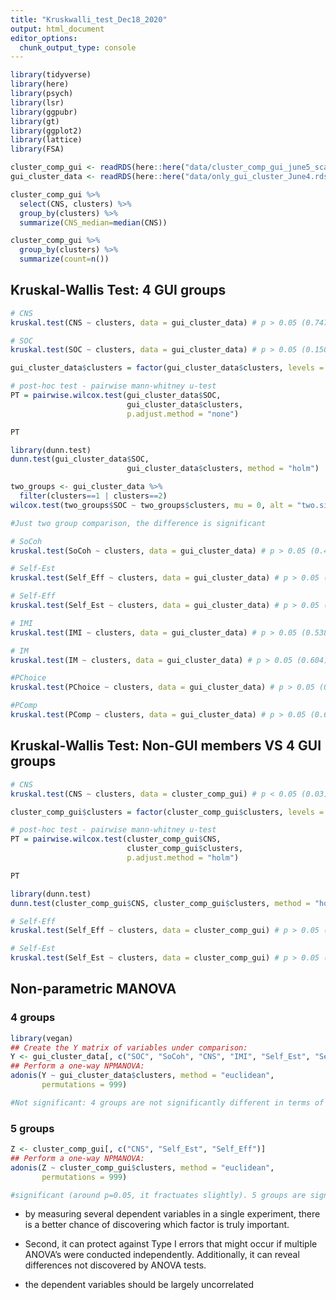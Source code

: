 ```yaml
---
title: "Kruskwalli_test_Dec18_2020"
output: html_document
editor_options: 
  chunk_output_type: console
---
```


```r
library(tidyverse)
library(here)
library(psych)
library(lsr)
library(ggpubr)
library(gt)
library(ggplot2)
library(lattice)
library(FSA)
```

```r
cluster_comp_gui <- readRDS(here::here("data/cluster_comp_gui_june5_scales.rds")) #5 groups
gui_cluster_data <- readRDS(here::here("data/only_gui_cluster_June4.rds")) # 4 groups
```

```r
cluster_comp_gui %>% 
  select(CNS, clusters) %>% 
  group_by(clusters) %>% 
  summarize(CNS_median=median(CNS))

cluster_comp_gui %>% 
  group_by(clusters) %>% 
  summarize(count=n())
```

## Kruskal-Wallis Test: 4 GUI groups
```r
# CNS
kruskal.test(CNS ~ clusters, data = gui_cluster_data) # p > 0.05 (0.747)
```

```r
# SOC
kruskal.test(SOC ~ clusters, data = gui_cluster_data) # p > 0.05 (0.1503)

gui_cluster_data$clusters = factor(gui_cluster_data$clusters, levels = c("1", "2", "3", "4"))

# post-hoc test - pairwise mann-whitney u-test
PT = pairwise.wilcox.test(gui_cluster_data$SOC,
                          gui_cluster_data$clusters,
                          p.adjust.method = "none")

PT
```

```r
library(dunn.test)
dunn.test(gui_cluster_data$SOC,
                          gui_cluster_data$clusters, method = "holm")
```

```r
two_groups <- gui_cluster_data %>% 
  filter(clusters==1 | clusters==2)
wilcox.test(two_groups$SOC ~ two_groups$clusters, mu = 0, alt = "two.sided", conf.int = F, conf.level = 0.95, paired = F, exact = F, correct = T)

#Just two group comparison, the difference is significant
```


```r
# SoCoh
kruskal.test(SoCoh ~ clusters, data = gui_cluster_data) # p > 0.05 (0.460)
```

```r
# Self-Est
kruskal.test(Self_Eff ~ clusters, data = gui_cluster_data) # p > 0.05 (529)

# Self-Eff
kruskal.test(Self_Est ~ clusters, data = gui_cluster_data) # p > 0.05 (0.595)

# IMI
kruskal.test(IMI ~ clusters, data = gui_cluster_data) # p > 0.05 (0.538)

# IM
kruskal.test(IM ~ clusters, data = gui_cluster_data) # p > 0.05 (0.604)

#PChoice
kruskal.test(PChoice ~ clusters, data = gui_cluster_data) # p > 0.05 (0.396)

#PComp
kruskal.test(PComp ~ clusters, data = gui_cluster_data) # p > 0.05 (0.647)
```


## Kruskal-Wallis Test: Non-GUI members VS 4 GUI groups
```r
# CNS
kruskal.test(CNS ~ clusters, data = cluster_comp_gui) # p < 0.05 (0.03)

cluster_comp_gui$clusters = factor(cluster_comp_gui$clusters, levels = c("1", "2", "3", "4", "5"))

# post-hoc test - pairwise mann-whitney u-test
PT = pairwise.wilcox.test(cluster_comp_gui$CNS,
                          cluster_comp_gui$clusters,
                          p.adjust.method = "holm")

PT
```

```r
library(dunn.test)
dunn.test(cluster_comp_gui$CNS, cluster_comp_gui$clusters, method = "holm")
```

```r
# Self-Eff
kruskal.test(Self_Eff ~ clusters, data = cluster_comp_gui) # p > 0.05 (0.61)

# Self-Est
kruskal.test(Self_Est ~ clusters, data = cluster_comp_gui) # p > 0.05 (0.32)
```



## Non-parametric MANOVA

### 4 groups
```r
library(vegan)
## Create the Y matrix of variables under comparison:
Y <- gui_cluster_data[, c("SOC", "SoCoh", "CNS", "IMI", "Self_Est", "Self_Eff")]
## Perform a one-way NPMANOVA:
adonis(Y ~ gui_cluster_data$clusters, method = "euclidean",
       permutations = 999)

#Not significant: 4 groups are not significantly different in terms of 6 indicators
```

### 5 groups
```r
Z <- cluster_comp_gui[, c("CNS", "Self_Est", "Self_Eff")]
## Perform a one-way NPMANOVA:
adonis(Z ~ cluster_comp_gui$clusters, method = "euclidean",
       permutations = 999)

#significant (around p=0.05, it fractuates slightly). 5 groups are significantly different in terms of CNS, Self-est and Self-eff
```

- by measuring several dependent variables in a single experiment, there is a better chance of discovering which factor is truly important. 

- Second, it can protect against Type I errors that might occur if multiple ANOVA’s were conducted independently. Additionally, it can reveal differences not discovered by ANOVA tests.

- the dependent variables should be largely uncorrelated